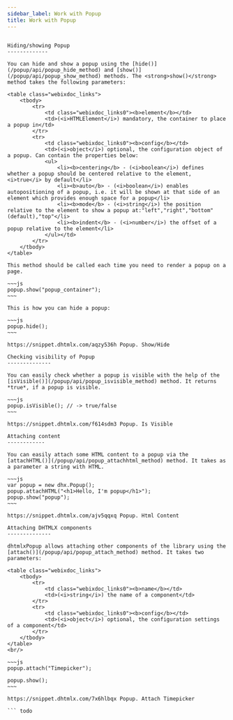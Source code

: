 ```yaml
---
sidebar_label: Work with Popup
title: Work with Popup
---          
```


``` todo

Hiding/showing Popup
-------------

You can hide and show a popup using the [hide()](/popup/api/popup_hide_method) and [show()](/popup/api/popup_show_method) methods. The <strong>show()</strong> method takes the following parameters:

<table class="webixdoc_links">
	<tbody>
        <tr>
			<td class="webixdoc_links0"><b>element</b></td>
			<td>(<i>HTMLElement</i>) mandatory, the container to place a popup in</td>
		</tr>
        <tr>
			<td class="webixdoc_links0"><b>config</b></td>
			<td>(<i>object</i>) optional, the configuration object of a popup. Can contain the properties below:
            <ul>
                <li><b>centering</b> - (<i>boolean</i>) defines whether a popup should be centered relative to the element, <i>true</i> by default</li>
                <li><b>auto</b> - (<i>boolean</i>) enables autopositioning of a popup, i.e. it will be shown at that side of an element which provides enough space for a popup</li>
                <li><b>mode</b> - (<i>string</i>) the position relative to the element to show a popup at:"left","right","bottom" (default),"top"</li>
                <li><b>indent</b> - (<i>number</i>) the offset of a popup relative to the element</li>
            </ul></td>
		</tr>
    </tbody>
</table> 
    
This method should be called each time you need to render a popup on a page.
    
~~~js
popup.show("popup_container");
~~~

This is how you can hide a popup:

~~~js
popup.hide();
~~~

https://snippet.dhtmlx.com/aqzy536h	Popup. Show/Hide

Checking visibility of Popup
--------------

You can easily check whether a popup is visible with the help of the [isVisible()](/popup/api/popup_isvisible_method) method. It returns *true*, if a popup is visible.

~~~js
popup.isVisible(); // -> true/false
~~~

https://snippet.dhtmlx.com/f614sdm3	Popup. Is Visible

Attaching content
------------

You can easily attach some HTML content to a popup via the [attachHTML()](/popup/api/popup_attachhtml_method) method. It takes as a parameter a string with HTML.

~~~js
var popup = new dhx.Popup();
popup.attachHTML("<h1>Hello, I'm popup</h1>");
popup.show("popup");
~~~

https://snippet.dhtmlx.com/ajv5qqxq	Popup. Html Content

Attaching DHTMLX components
--------------

dhtmlxPopup allows attaching other components of the library using the [attach()](/popup/api/popup_attach_method) method. It takes two parameters:

<table class="webixdoc_links">
	<tbody>
        <tr>
			<td class="webixdoc_links0"><b>name</b></td>
			<td>(<i>string</i>) the name of a component</td>
		</tr>
        <tr>
			<td class="webixdoc_links0"><b>config</b></td>
			<td>(<i>object</i>) optional, the configuration settings of a component</td>
		</tr>
    </tbody>
</table>
<br/>

~~~js
popup.attach("Timepicker"); 

popup.show();
~~~

https://snippet.dhtmlx.com/7x6hlbqx	Popup. Attach Timepicker

``` todo
